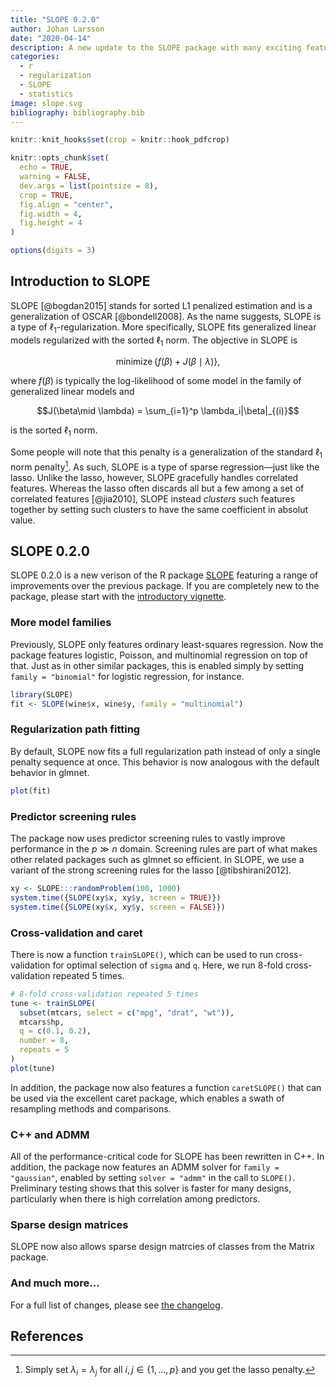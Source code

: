 ```yaml
---
title: "SLOPE 0.2.0"
author: Johan Larsson
date: "2020-04-14"
description: A new update to the SLOPE package with many exciting features.
categories:
  - r
  - regularization
  - SLOPE
  - statistics
image: slope.svg
bibliography: bibliography.bib
---
```


```r
knitr::knit_hooks$set(crop = knitr::hook_pdfcrop)

knitr::opts_chunk$set(
  echo = TRUE,
  warning = FALSE,
  dev.args = list(pointsize = 8),
  crop = TRUE,
  fig.align = "center",
  fig.width = 4,
  fig.height = 4
)

options(digits = 3)
```

## Introduction to SLOPE

SLOPE [@bogdan2015] stands for sorted L1 penalized estimation and
is a generalization of OSCAR [@bondell2008]. As the name 
suggests, SLOPE
is a type of $\ell_1$-regularization. More specifically, SLOPE fits 
generalized linear models regularized with the sorted $\ell_1$ norm. The
objective in SLOPE is

$$
\operatorname{minimize}\left\{ f(\beta) + J(\beta \mid \lambda)\right\},
$$

where $f(\beta)$ is typically the log-likelihood of some model in the 
family of generalized linear models and 

$$J(\beta\mid \lambda) = \sum_{i=1}^p \lambda_i|\beta|_{(i)}$$

is the
sorted $\ell_1$ norm.

Some people will note that this penalty is a generalization
of the standard $\ell_1$ norm penalty[^1]. As such,
SLOPE is a type of sparse regression---just like the lasso. Unlike the lasso,
however, SLOPE gracefully handles correlated features.
Whereas the lasso often discards all but a few among a set of 
correlated features [@jia2010], 
SLOPE instead *clusters* such features together by setting such clusters to
have the same coefficient in absolut value.

[^1]: Simply set $\lambda_i = \lambda_j$ for all $i,j \in \{1,\dots,p\}$ and you get the lasso penalty.

## SLOPE 0.2.0

SLOPE 0.2.0 is a new verison of the R package
[SLOPE](https://CRAN.R-project.org/package=SLOPE) featuring a range of
improvements over the previous package. If you are completely new to the 
package, please start with the [introductory vignette](https://jolars.github.io/SLOPE/articles/introduction.html).

### More model families

Previously, SLOPE only features ordinary least-squares regression. Now the
package features logistic, Poisson, and multinomial regression on top of that.
Just as in other similar packages, this is enabled simply by
setting `family = "binomial"` for logistic regression, for instance.

```r
library(SLOPE)
fit <- SLOPE(wine$x, wine$y, family = "multinomial")
```

### Regularization path fitting

By default, SLOPE now fits a full regularization path instead of
only a single penalty sequence at once. This behavior is now analogous with the 
default behavior in glmnet.

```r
plot(fit)
```

### Predictor screening rules

The package now uses predictor screening rules to vastly improve performance
in the $p \gg n$ domain. Screening rules are part of what makes
other related packages such as glmnet so efficient. In SLOPE, we use a
variant of the strong screening rules for the lasso [@tibshirani2012].

```r
xy <- SLOPE:::randomProblem(100, 1000)
system.time({SLOPE(xy$x, xy$y, screen = TRUE)})
system.time({SLOPE(xy$x, xy$y, screen = FALSE)})
```

### Cross-validation and caret

There is now a function `trainSLOPE()`, which can be used to run
cross-validation for optimal selection of `sigma` and `q`. Here, we run
8-fold cross-validation repeated 5 times.

```r
# 8-fold cross-validation repeated 5 times
tune <- trainSLOPE(
  subset(mtcars, select = c("mpg", "drat", "wt")),
  mtcars$hp,
  q = c(0.1, 0.2),
  number = 8,
  repeats = 5
)
plot(tune)
```

In addition, the package now also features a function `caretSLOPE()` that
can be used via the excellent caret package, which enables a swath
of resampling methods and comparisons.

### C++ and ADMM

All of the performance-critical code for SLOPE has been rewritten in 
C++. In addition, the package now features an ADMM solver for
`family = "gaussian"`, enabled by setting `solver = "admm"` in the call
to `SLOPE()`. Preliminary testing shows that this solver is faster for
many designs, particularly when there is high correlation among predictors.

### Sparse design matrices

SLOPE now also allows sparse design matrcies of classes from the Matrix package.

### And much more...

For a full list of changes, please
see [the changelog](https://jolars.github.io/SLOPE/news/index.html#slope-0-2-0-unreleased).

## References

